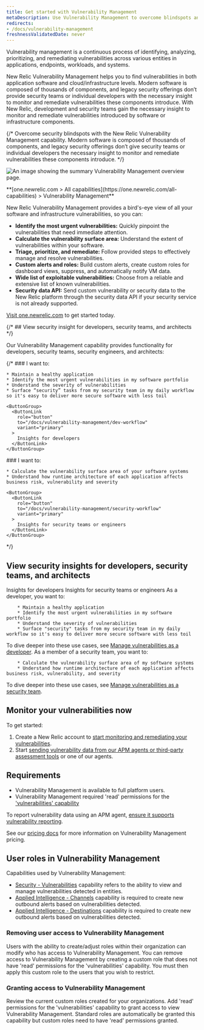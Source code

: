 ```yaml
---
title: Get started with Vulnerability Management
metaDescription: Use Vulnerability Management to overcome blindspots and remediate vulnerabilities.
redirects:
- /docs/vulnerability-management
freshnessValidatedDate: never
---
```


Vulnerability management is a continuous process of identifying, analyzing, prioritizing, and remediating vulnerabilities across various entities in applications, endpoints, workloads, and systems.

New Relic Vulnerability Management helps you to find vulnerabilities in both application software and cloud/infrastructure levels. Modern software is composed of thousands of components, and legacy security offerings don’t provide security teams or individual developers with the necessary insight to monitor and remediate vulnerabilities these components introduce. With New Relic, development and security teams gain the necessary insight to monitor and remediate vulnerabilities introduced by software or infrastructure components.

{/* Overcome security blindspots with the New Relic Vulnerability Management capability. Modern software is composed of thousands of components, and legacy security offerings don’t give security teams or individual developers the necessary insight to monitor and remediate vulnerabilities these components introduce. */}

<img
  title="Vulnerability Management overview"
  alt="An image showing the summary Vulnerability Management overview page."
  src="/images/security_screenshot-full_security-overview.webp"
/>

<figcaption>
  <DNT>
    **[one.newrelic.com > All capabilities](https://one.newrelic.com/all-capabilities) > Vulnerability Management**
  </DNT>
</figcaption>

New Relic Vulnerability Management provides a bird's-eye view of all your software and infrastructure vulnerabilities, so you can:

* **Identify the most urgent vulnerabilities:** Quickly pinpoint the vulnerabilities that need immediate attention.
* **Calculate the vulnerability surface area:** Understand the extent of vulnerabilities within your software.
* **Triage, prioritize, and remediate:** Follow provided steps to effectively manage and resolve vulnerabilities.
* **Custom alerts and roles:** Build custom alerts, create custom roles for dashboard views, suppress, and automatically notify VM data.
* **Wide list of exploitable vulnerabilities:** Choose from a reliable and extensive list of known vulnerabilities.
* **Security data API:** Send custom vulnerability or security data to the New Relic platform through the security data API if your security service is not already supported.

[Visit one.newrelic.com](https://one.newrelic.com/vulnerability-management) to get started today.

{/* ## View security insight for developers, security teams, and architects */}

Our Vulnerability Management capability provides functionality for developers, security teams, security engineers, and architects:

{/* <SideBySide>
  <Side>
    ### I want to:

    * Maintain a healthy application
    * Identify the most urgent vulnerabilities in my software portfolio
    * Understand the severity of vulnerabilities
    * Surface “security” tasks from my security team in my daily workflow so it's easy to deliver more secure software with less toil

    <ButtonGroup>
      <ButtonLink
        role="button"
        to="/docs/vulnerability-management/dev-workflow"
        variant="primary"
      >
        Insights for developers
      </ButtonLink>
    </ButtonGroup>
  </Side>

  <Side>
    ### I want to:

    * Calculate the vulnerability surface area of your software systems
    * Understand how runtime architecture of each application affects business risk, vulnerability and severity

    <ButtonGroup>
      <ButtonLink
        role="button"
        to="/docs/vulnerability-management/security-workflow"
        variant="primary"
      >
        Insights for security teams or engineers
      </ButtonLink>
    </ButtonGroup>
  </Side>
</SideBySide> */}

## View security insights for developers, security teams, and architects

<Tabs>
  <TabsBar>
    <TabsBarItem id="developer-insights">Insights for developers</TabsBarItem>
    <TabsBarItem id="security-dev-insights">Insights for security teams or engineers</TabsBarItem>
  </TabsBar>

  <TabsPages>
    <TabsPageItem id="developer-insights">
As a developer, you want to:

        * Maintain a healthy application
        * Identify the most urgent vulnerabilities in my software portfolio
        * Understand the severity of vulnerabilities
        * Surface "security" tasks from my security team in my daily workflow so it's easy to deliver more secure software with less toil

To dive deeper into these use cases, see [Manage vulnerabilities as a developer](/docs/vulnerability-management/dev-workflow/).
    </TabsPageItem>
    <TabsPageItem id="security-dev-insights">
As a member of a security team, you want to:

        * Calculate the vulnerability surface area of my software systems
        * Understand how runtime architecture of each application affects business risk, vulnerability, and severity

To dive deeper into these use cases, see [Manage vulnerabilities as a security team](/docs/vulnerability-management/security-workflow).
    </TabsPageItem>
  </TabsPages>
</Tabs>

## Monitor your vulnerabilities now

To get started:

1. Create a New Relic account to [start monitoring and remediating your vulnerabilities](https://one.newrelic.com/vulnerability-management).
2. Start [sending vulnerability data from our APM agents or third-party assessment tools](/docs/vulnerability-management/integrations/intro) or one of our agents.

## Requirements

* Vulnerability Management is available to full platform users.
* Vulnerability Management required 'read' permissions for the ['vulnerabilities' capability](/docs/accounts/accounts-billing/new-relic-one-user-management/user-permissions/#security)

To report vulnerability data using an APM agent, [ensure it supports vulnerability reporting](/docs/vulnerability-management/integrations/intro/#apm-agents).

See our [pricing docs](/docs/licenses/license-information/usage-plans/new-relic-one-usage-plan-descriptions/#list-price) for more information on Vulnerability Management pricing.

## User roles in Vulnerability Management

Capabilities used by Vulnerability Management:

* [Security - Vulnerabilities](/docs/accounts/accounts-billing/new-relic-one-user-management/user-permissions/#security) capability refers to the ability to view and manage vulnerabilities detected in entities.
* [Applied Intelligence - Channels](/docs/accounts/accounts-billing/new-relic-one-user-management/user-permissions/#applied-intelligence) capability is required to create new outbound alerts based on vulnerabilities detected.
* [Applied Intelligence - Destinations](/docs/accounts/accounts-billing/new-relic-one-user-management/user-permissions/#applied-intelligence) capability is required to create new outbound alerts based on vulnerabilities detected.

### Removing user access to Vulnerability Management

Users with the ability to create/adjust roles within their organization can modify who has access to Vulnerability Management. You can remove access to Vulnerability Management by creating a custom role that does not have 'read' permissions for the 'vulnerabilities' capability. You must then apply this custom role to the users that you wish to restrict.

### Granting access to Vulnerability Management

Review the current custom roles created for your organizations. Add 'read' permissions for the 'vulnerabilities' capability to grant access to view Vulnerability Management. Standard roles are automatically be granted this capability but custom roles need to have 'read' permissions granted.
